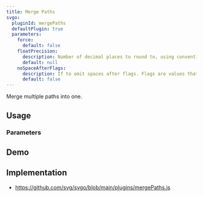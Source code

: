 ```yaml
---
title: Merge Paths
svgo:
  pluginId: mergePaths
  defaultPlugin: true
  parameters:
    force:
      default: false
    floatPrecision:
      description: Number of decimal places to round to, using conventional rounding rules.
      default: null
    noSpaceAfterFlags:
      description: If to omit spaces after flags. Flags are values that can only be <code>0</code> or <code>1</code> and are used by some path commands, namely <a href="https://developer.mozilla.org/docs/Web/SVG/Attribute/d#elliptical_arc_curve" target="_blank"><code>A</code> and <code>a</code></a>.
      default: false
---
```


Merge multiple paths into one.

## Usage

<PluginUsage />

### Parameters

<PluginParams />

## Demo

<PluginDemo />

## Implementation

- https://github.com/svg/svgo/blob/main/plugins/mergePaths.js
